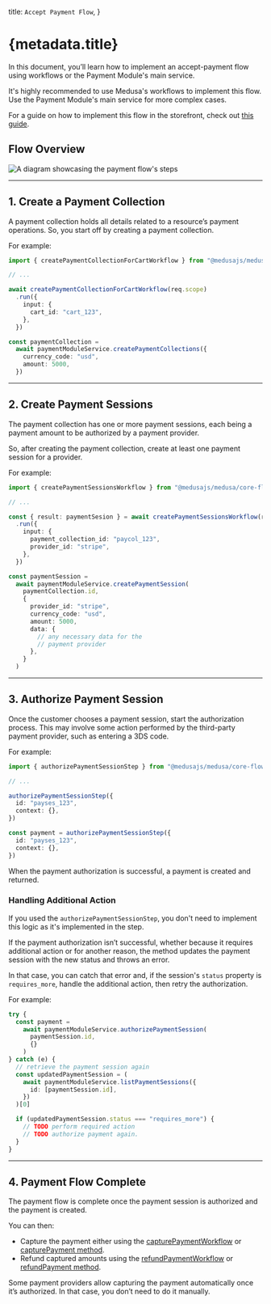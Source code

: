 
  title: `Accept Payment Flow`,
}

# {metadata.title}

In this document, you’ll learn how to implement an accept-payment flow using workflows or the Payment Module's main service.

<Note>

It's highly recommended to use Medusa's workflows to implement this flow. Use the Payment Module's main service for more complex cases.

</Note>

<Note title="Tip">

For a guide on how to implement this flow in the storefront, check out [this guide](../../../storefront-development/checkout/payment/page.mdx).

</Note>

## Flow Overview

![A diagram showcasing the payment flow's steps](https://res.cloudinary.com/dza7lstvk/image/upload/v1711566781/Medusa%20Resources/payment-flow_jblrvw.jpg)

---

## 1. Create a Payment Collection

A payment collection holds all details related to a resource’s payment operations. So, you start off by creating a payment collection.

For example:

<CodeTabs group="workflow-service">
  <CodeTab label="Using Workflow" value="workflow">

```ts
import { createPaymentCollectionForCartWorkflow } from "@medusajs/medusa/core-flows"

// ...

await createPaymentCollectionForCartWorkflow(req.scope)
  .run({
    input: {
      cart_id: "cart_123",
    },
  })
```

  </CodeTab>
  <CodeTab label="Using Service" value="service">

```ts
const paymentCollection =
  await paymentModuleService.createPaymentCollections({
    currency_code: "usd",
    amount: 5000,
  })
```

  </CodeTab>
</CodeTabs>

---

## 2. Create Payment Sessions

The payment collection has one or more payment sessions, each being a payment amount to be authorized by a payment provider.

So, after creating the payment collection, create at least one payment session for a provider.

For example:

<CodeTabs group="workflow-service">
  <CodeTab label="Using Workflow" value="workflow">

```ts
import { createPaymentSessionsWorkflow } from "@medusajs/medusa/core-flows"

// ...

const { result: paymentSesion } = await createPaymentSessionsWorkflow(req.scope)
  .run({
    input: {
      payment_collection_id: "paycol_123",
      provider_id: "stripe",
    },
  })
```

  </CodeTab>
  <CodeTab label="Using Service" value="service">

```ts
const paymentSession =
  await paymentModuleService.createPaymentSession(
    paymentCollection.id,
    {
      provider_id: "stripe",
      currency_code: "usd",
      amount: 5000,
      data: {
        // any necessary data for the
        // payment provider
      },
    }
  )
```

  </CodeTab>
</CodeTabs>

---

## 3. Authorize Payment Session

Once the customer chooses a payment session, start the authorization process. This may involve some action performed by the third-party payment provider, such as entering a 3DS code.

For example:

<CodeTabs group="workflow-service">
  <CodeTab label="Using Step" value="workflow">

```ts
import { authorizePaymentSessionStep } from "@medusajs/medusa/core-flows"

// ...

authorizePaymentSessionStep({
  id: "payses_123",
  context: {},
})
```

  </CodeTab>
  <CodeTab label="Using Service" value="service">

```ts
const payment = authorizePaymentSessionStep({
  id: "payses_123",
  context: {},
})
```

  </CodeTab>
</CodeTabs>

When the payment authorization is successful, a payment is created and returned.

### Handling Additional Action

<Note>

If you used the `authorizePaymentSessionStep`, you don't need to implement this logic as it's implemented in the step.

</Note>

If the payment authorization isn’t successful, whether because it requires additional action or for another reason, the method updates the payment session with the new status and throws an error.

In that case, you can catch that error and, if the session's `status` property is `requires_more`, handle the additional action, then retry the authorization.

For example:

```ts
try {
  const payment =
    await paymentModuleService.authorizePaymentSession(
      paymentSession.id,
      {}
    )
} catch (e) {
  // retrieve the payment session again
  const updatedPaymentSession = (
    await paymentModuleService.listPaymentSessions({
      id: [paymentSession.id],
    })
  )[0]

  if (updatedPaymentSession.status === "requires_more") {
    // TODO perform required action
    // TODO authorize payment again.
  }
}
```

---

## 4. Payment Flow Complete

The payment flow is complete once the payment session is authorized and the payment is created.

You can then:

- Capture the payment either using the [capturePaymentWorkflow](/references/medusa-workflows/capturePaymentWorkflow) or [capturePayment method](/references/payment/capturePayment). 
- Refund captured amounts using the [refundPaymentWorkflow](/references/medusa-workflows/refundPaymentWorkflow) or [refundPayment method](/references/payment/refundPayment).

<Note>

Some payment providers allow capturing the payment automatically once it’s authorized. In that case, you don’t need to do it manually.

</Note>
